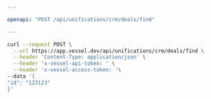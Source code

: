 ```yaml
---

openapi: "POST /api/unifications/crm/deals/find"

---
```


  <RequestExample>
  
  ```bash Request
  curl --request POST \
    --url https://app.vessel.dev/api/unifications/crm/deals/find \
    --header 'Content-Type: application/json' \
    --header 'x-vessel-api-token: ' \
    --header 'x-vessel-access-token: '\ 
  --data '{
  "id": "123123"
}'
  ```
  
  </RequestExample>
  
  


